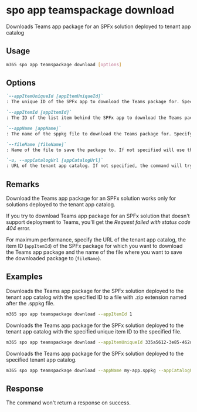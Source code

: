 
# spo app teamspackage download

Downloads Teams app package for an SPFx solution deployed to tenant app catalog

## Usage

```sh
m365 spo app teamspackage download [options]
```

## Options

```md definition-list
`--appItemUniqueId [appItemUniqueId]`
: The unique ID of the SPFx app to download the Teams package for. Specify `appItemUniqueId`, `appItemId` or `appName`.

`--appItemId [appItemId]`
: The ID of the list item behind the SPFx app to download the Teams package for. Specify `appItemUniqueId`, `appItemId` or `appName`.

`--appName [appName]`
: The name of the sppkg file to download the Teams package for. Specify `appItemUniqueId`, `appItemId` or `appName`.

`--fileName [fileName]`
: Name of the file to save the package to. If not specified will use the name of the sppkg file with a `.zip` extension.

`-u, --appCatalogUrl [appCatalogUrl]`
: URL of the tenant app catalog. If not specified, the command will try to autodiscover it.
```

<Global />

## Remarks

Download the Teams app package for an SPFx solution works only for solutions deployed to the tenant app catalog.

If you try to download Teams app package for an SPFx solution that doesn't support deployment to Teams, you'll get the _Request failed with status code 404_ error.

For maximum performance, specify the URL of the tenant app catalog, the item ID (`appItemId`) of the SPFx package for which you want to download the Teams app package and the name of the file where you want to save the downloaded package to (`fileName`).

## Examples

Downloads the Teams app package for the SPFx solution deployed to the tenant app catalog with the specified ID to a file with .zip extension named after the .sppkg file.

```sh
m365 spo app teamspackage download --appItemId 1
```

Downloads the Teams app package for the SPFx solution deployed to the tenant app catalog with the specified unique item ID to the specified file.

```sh
m365 spo app teamspackage download --appItemUniqueId 335a5612-3e85-462d-9d5b-c014b5abeac5 --fileName my-app.zip
```

Downloads the Teams app package for the SPFx solution deployed to the specified tenant app catalog.

```sh
m365 spo app teamspackage download --appName my-app.sppkg --appCatalogUrl https://contoso.sharepoint.com/sites/appcatalog
```

## Response

The command won't return a response on success.
